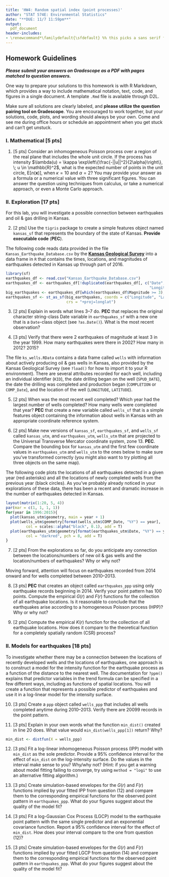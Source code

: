 ```yaml
---
title: 'HW4: Random spatial index (point processes)'
author: "STAT 574E: Environmental Statistics"
date: "**DUE: 11/7 11:59pm**"
output:
  pdf_document
header-includes:
- \renewcommand*\familydefault{\sfdefault} %% this picks a sans serif font
---
```


## Homework Guidelines

***Please submit your answers on Gradescope as a PDF with pages matched to question answers.***

One way to prepare your solutions to this homework is with R Markdown, which provides a way to include mathematical notation, text, code, and figures in a single document. A template `.Rmd` file is available through D2L. 

Make sure all solutions are clearly labeled, and **please utilize the question pairing tool on Gradescope**. You are encouraged to work together, but your solutions, code, plots, and wording should always be your own. Come and see me during office hours or schedule an appointment when you get stuck and can't get unstuck.

### I. Mathematical [5 pts]

(@) [5 pts] Consider an inhomogeneous Poisson process over a region of the real plane that includes the whole unit circle. If the process has intensity $\lambda(u) = \kappa \exp\left\{\frac{-||u||^2}{2\alpha}\right\}, \; u \in \mathbb{R}^2$, what is the expected number of points in the unit circle, $\mathrm{E}[n(\mathbf{x})]$, when $\kappa = 10$ and $\alpha = 2$? You may provide your answer as a formula or a numerical value with three significant figures. You can answer the question using techniques from calculus, or take a numerical approach, or even a Monte Carlo approach.

\begin{figure}[h]
\begin{center}
\includegraphics[width=0.5\textwidth]{HW4_files/figure-latex/question_1-1.pdf}
\end{center}
\caption{Intensity surface for question 1.}
\end{figure}

### II. Exploration [17 pts]

For this lab, you will investigate a possible connection between earthquakes and oil & gas drilling in Kansas.

(@) [2 pts] Use the `tigris` package to create a simple features object named `kansas_sf` that represents the boundary of the state of Kansas. **Provide executable code** (**PEC**).

The following code reads data provided in the file `Kansas_Earthquake_Database.csv` by the [**Kansas Geological Survey**](http://www.kgs.ku.edu) into a data frame in `R` that contains the times, locations, and magnitudes of earthquakes detected in Kansas up through part of 2016.

```r
library(sf)
earthquakes_df <- read.csv("Kansas_Earthquake_Database.csv")
earthquakes_df <- earthquakes_df[!duplicated(earthquakes_df[, c("Date", "Time",
                                                                "Longitude", "Latitude")]), ]
big_earthquakes <- earthquakes_df[which(earthquakes_df$Magnitude >= 3), ]
earthquakes_sf <- st_as_sf(big_earthquakes, coords = c("Longitude", "Latitude"), 
                           crs = "+proj=longlat")
```

(@) [2 pts] Explain in words what lines 3--7 do. **PEC** that replaces the original character string-class Date variable in `earthquakes_sf` with a new one that is a `Date`-class object (see `?as.Date()`). What is the most recent observation?

(@) [3 pts] Verify that there were 2 earthquakes of magnitude at least 3 in the year 1999. How many earthquakes were there in 2002? How many in 2012? 2015?

The file `ks_wells.RData` contains a data frame called `wells` with information about actively producing oil & gas wells in Kansas, also provided by the Kansas Geological Survey (see `?load()` for how to import it to your R environment). There are several attributes recorded for each well, including an individual identifier (`KID`), the date drilling began on the well (`SPUD_DATE`), the date the drilling was completed and production began (`COMPLETION` or `COMP_Date`), and the location of the well (`LONGITUDE`, `LATITUDE`).

(@) [2 pts] When was the most recent well completed? Which year had the largest number of wells completed? How many wells were completed that year? **PEC** that create a new variable called `wells_sf` that is a simple features object containing the information about wells in Kansas with an appropriate coordinate reference system.

(@) [2 pts] Make new versions of `kansas_sf`, `earthquakes_sf`, and `wells_sf` called `kansas_utm`, and `earthquakes_utm`, `wells_utm` that are projected to the Universal Transverse Mercator coordinate system, zone 13. **PEC**. Compare the bounding box for `kansas_utm` and the first few coordinate values in `earthquakes_utm` and `wells_utm` to the ones below to make sure you've transformed correctly (you might also want to try plotting all three objects on the same map).

The following code plots the locations of all earthquakes detected in a given year (red asterisks) and all the locations of newly completed wells from the previous year (black circles). As you've probably already noticed in your explorations of these data, there has been a recent and dramatic increase in the number of earthquakes detected in Kansas. 

```r
layout(matrix(1:20, 5, 4))
par(mar = c(1, 1, 1, 1))
for(year in 1996:2015){
  plot(kansas_utm$geometry, main = year + 1)
  plot(wells_utm$geometry[format(wells_utm$COMP_Date, "%Y") == year], 
         col = scales::alpha("black", 0.1), add = T)
  plot(earthquakes_utm$geometry[format(earthquakes_utm$Date, "%Y") == year + 1], 
         col = "darkred", pch = 8, add = T)
}
```

\begin{figure}[h]
\begin{center}
\includegraphics[width=\textwidth]{HW4_files/figure-latex/eq_wells-1.pdf}
\end{center}
\end{figure}

(@) [2 pts] From the explorations so far, do you anticipate any connection between the locations/numbers of new oil & gas wells and the location/numbers of earthquakes? Why or why not?

Moving forward, attention will focus on earthquakes recorded from 2014 onward and for wells completed between 2010--2013.

(@) [3 pts] **PEC** that creates an object called `earthquakes_ppp` using only earthquake records beginning in 2014. Verify your point pattern has 100 points. Compute the empirical $G(r)$ and $F(r)$ functions for the collection of all earthquake locations. Is it reasonable to conclude that the earthquakes arise according to a homogeneous Poisson process (HPP)? Why or why not?

(@) [2 pts] Compute the empirical $K(r)$ function for the collection of all earthquake locations. How does it compare to the theoretical function for a completely spatially random (CSR) process?

### II. Models for earthquakes [18 pts]

To investigate whether there may be a connection between the locations of recently developed wells and the locations of earthquakes, one approach is to construct a model for the intensity function for the earthquake process as a function of the distance to the nearest well. The documentation for `?ppm()` explains that predictor variables in the trend formula can be specified in a few different ways, including as functions of spatial locations. You will create a function that represents a possible predictor of earthquakes and use it in a log-linear model for the intensity surface.

(@) [3 pts] Create a `ppp` object called `wells_ppp` that includes all wells completed anytime during 2010--2013. Verify there are 20099 records in the point pattern.

(@) [3 pts]  Explain in your own words what the function `min_dist()` created in line 20 does. What value would `min_dist(wells_ppp[1])` return? Why?

```r
min_dist <- distfun(X = wells_ppp)
```

(@) [3 pts] Fit a log-linear inhomogeneous Poisson process (IPP) model with `min_dist` as the sole predictor. Provide a 95% confidence interval for the effect of `min_dist` on the log-intensity surface. Do the values in the interval make sense to you? Why/why not? (Hint: if you get a warning about model fitting failing to converge, try using `method = "logi"` to use an alternative fitting algorithm.)

(@) [3 pts] Create simulation-based envelopes for the $G(r)$ and $F(r)$ functions implied by your fitted IPP from question (12) and compare them to the corresponding empirical functions for the observed point pattern in `earthquakes_ppp`. What do your figures suggest about the quality of the model fit? 

(@) [3 pts] Fit a log-Gaussian Cox Process (LGCP) model to the earthquake point pattern with the same single predictor and an exponential covariance function. Report a 95% confidence interval for the effect of `min_dist`. How does your interval compare to the one from question (12)?

(@) [3 pts] Create simulation-based envelopes for the $G(r)$ and $F(r)$ functions implied by your fitted LGCP from question (14) and compare them to the corresponding empirical functions for the observed point pattern in `earthquakes_ppp`. What do your figures suggest about the quality of the model fit? 